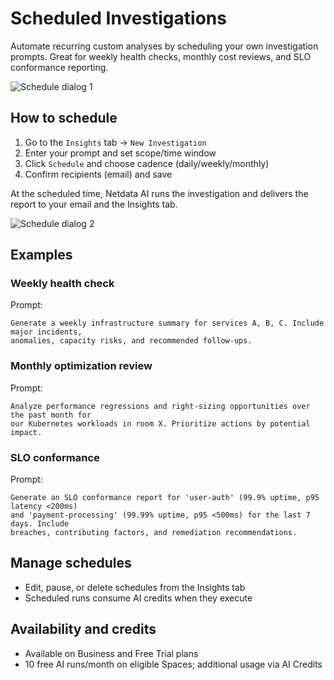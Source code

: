 # Scheduled Investigations

Automate recurring custom analyses by scheduling your own investigation prompts. Great for weekly health checks, monthly cost reviews, and SLO conformance reporting.

![Schedule dialog 1](https://raw.githubusercontent.com/netdata/docs-images/refs/heads/master/netdata-cloud/netdata-ai/schedule1.png)

## How to schedule

1. Go to the `Insights` tab → `New Investigation`
2. Enter your prompt and set scope/time window
3. Click `Schedule` and choose cadence (daily/weekly/monthly)
4. Confirm recipients (email) and save

At the scheduled time, Netdata AI runs the investigation and delivers the report to your email and the Insights tab.

![Schedule dialog 2](https://raw.githubusercontent.com/netdata/docs-images/refs/heads/master/netdata-cloud/netdata-ai/schedule2.png)

## Examples

### Weekly health check
Prompt:
```
Generate a weekly infrastructure summary for services A, B, C. Include major incidents,
anomalies, capacity risks, and recommended follow‑ups.
```

### Monthly optimization review
Prompt:
```
Analyze performance regressions and right‑sizing opportunities over the past month for
our Kubernetes workloads in room X. Prioritize actions by potential impact.
```

### SLO conformance
Prompt:
```
Generate an SLO conformance report for 'user-auth' (99.9% uptime, p95 latency <200ms)
and 'payment-processing' (99.99% uptime, p95 <500ms) for the last 7 days. Include
breaches, contributing factors, and remediation recommendations.
```

## Manage schedules

- Edit, pause, or delete schedules from the Insights tab
- Scheduled runs consume AI credits when they execute

## Availability and credits

- Available on Business and Free Trial plans
- 10 free AI runs/month on eligible Spaces; additional usage via AI Credits
